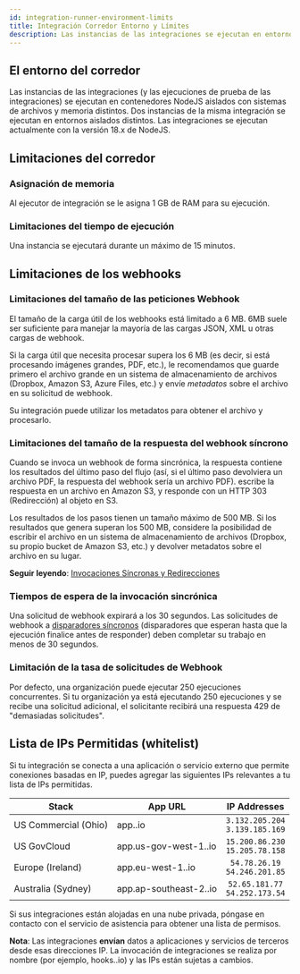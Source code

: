 ```yaml
---
id: integration-runner-environment-limits
title: Integración Corredor Entorno y Límites
description: Las instancias de las integraciones se ejecutan en entornos NodeJS aislados. Esta página detalla esos entornos junto con los límites de ejecución.
---
```


## El entorno del corredor

Las instancias de las integraciones (y las ejecuciones de prueba de las integraciones) se ejecutan en contenedores NodeJS aislados con sistemas de archivos y memoria distintos.
Dos instancias de la misma integración se ejecutan en entornos aislados distintos.
Las integraciones se ejecutan actualmente con la versión 18.x de NodeJS.

## Limitaciones del corredor

### Asignación de memoria

Al ejecutor de integración se le asigna 1 GB de RAM para su ejecución.

### Limitaciones del tiempo de ejecución

Una instancia se ejecutará durante un máximo de 15 minutos.

## Limitaciones de los webhooks

### Limitaciones del tamaño de las peticiones Webhook

El tamaño de la carga útil de los webhooks está limitado a 6 MB.
6MB suele ser suficiente para manejar la mayoría de las cargas JSON, XML u otras cargas de webhook.

Si la carga útil que necesita procesar supera los 6 MB (es decir, si está procesando imágenes grandes, PDF, etc.), le recomendamos que guarde primero el archivo grande en un sistema de almacenamiento de archivos (Dropbox, Amazon S3, Azure Files, etc.) y envíe _metadatos_ sobre el archivo en su solicitud de webhook.

Su integración puede utilizar los metadatos para obtener el archivo y procesarlo.

### Limitaciones del tamaño de la respuesta del webhook síncrono

Cuando se invoca un webhook de forma sincrónica, la respuesta contiene los resultados del último paso del flujo (así, si el último paso devolviera un archivo PDF, la respuesta del webhook sería un archivo PDF).
escribe la respuesta en un archivo en Amazon S3, y responde con un HTTP 303 (Redirección) al objeto en S3.

Los resultados de los pasos tienen un tamaño máximo de 500 MB.
Si los resultados que genera superan los 500 MB, considere la posibilidad de escribir el archivo en un sistema de almacenamiento de archivos (Dropbox, su propio bucket de Amazon S3, etc.) y devolver metadatos sobre el archivo en su lugar.

**Seguir leyendo**: [Invocaciones Síncronas y Redirecciones](integration-triggers.mdx#synchronous-invocations-and-redirects)

### Tiempos de espera de la invocación sincrónica

Una solicitud de webhook expirará a los 30 segundos.
Las solicitudes de webhook a [disparadores síncronos](integration-triggers.mdx#synchronous-and-asynchronous-integrations) (disparadores que esperan hasta que la ejecución finalice antes de responder) deben completar su trabajo en menos de 30 segundos.

### Limitación de la tasa de solicitudes de Webhook

Por defecto, una organización puede ejecutar 250 ejecuciones concurrentes.
Si tu organización ya está ejecutando 250 ejecuciones y se recibe una solicitud adicional, el solicitante recibirá una respuesta 429 de "demasiadas solicitudes".

## Lista de IPs Permitidas (whitelist)

Si tu integración se conecta a una aplicación o servicio externo que permite conexiones basadas en IP, puedes agregar las siguientes IPs relevantes a tu lista de IPs permitidas.

| Stack                | App URL                |             IP Addresses             |
| -------------------- | ---------------------- | :----------------------------------: |
| US Commercial (Ohio) | app..io                | `3.132.205.204`<br />`3.139.185.169` |
| US GovCloud          | app.us-gov-west-1..io  | `15.200.86.230`<br />`15.205.78.158` |
| Europe (Ireland)     | app.eu-west-1..io      |  `54.78.26.19`<br />`54.246.201.85`  |
| Australia (Sydney)   | app.ap-southeast-2..io | `52.65.181.77`<br />`54.252.173.54`  |

Si sus integraciones están alojadas en una nube privada, póngase en contacto con el servicio de asistencia para obtener una lista de permisos.

**Nota**: Las integraciones **envían** datos a aplicaciones y servicios de terceros desde esas direcciones IP.
La invocación de integraciones se realiza por nombre (por ejemplo, hooks..io) y las IPs están sujetas a cambios.
